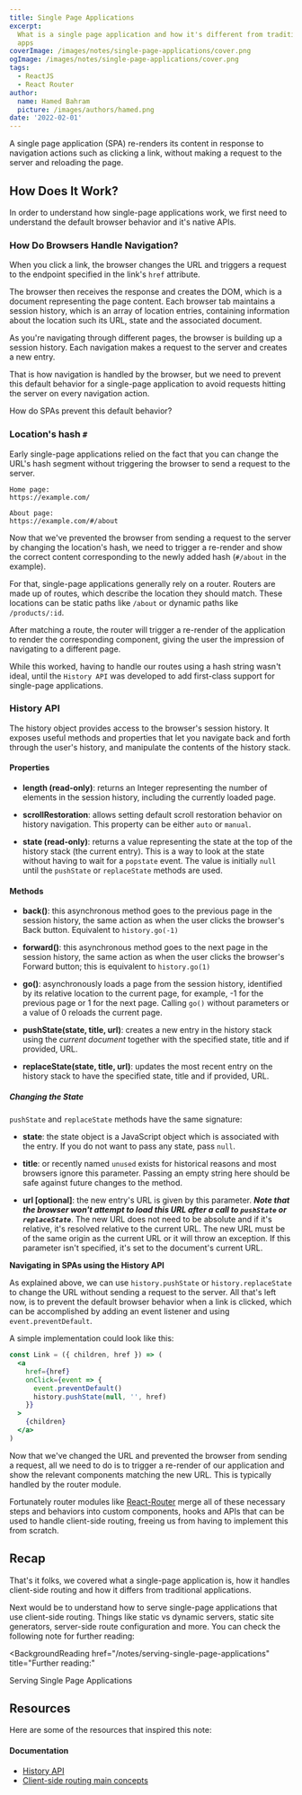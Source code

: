 ```yaml
---
title: Single Page Applications
excerpt:
  What is a single page application and how it's different from traditional
  apps
coverImage: /images/notes/single-page-applications/cover.png
ogImage: /images/notes/single-page-applications/cover.png
tags:
  - ReactJS
  - React Router
author:
  name: Hamed Bahram
  picture: /images/authors/hamed.png
date: '2022-02-01'
---
```


A single page application (SPA) re-renders its content in response to
navigation actions such as clicking a link, without making a request to the
server and reloading the page.

## How Does It Work?

In order to understand how single-page applications work, we first need to
understand the default browser behavior and it's native APIs.

### How Do Browsers Handle Navigation?

When you click a link, the browser changes the URL and triggers a request
to the endpoint specified in the link's `href` attribute.

The browser then receives the response and creates the DOM, which is a
document representing the page content. Each browser tab maintains a
session history, which is an array of location entries, containing
information about the location such its URL, state and the associated
document.

As you're navigating through different pages, the browser is building up a
session history. Each navigation makes a request to the server and creates
a new entry.

That is how navigation is handled by the browser, but we need to prevent
this default behavior for a single-page application to avoid requests
hitting the server on every navigation action.

How do SPAs prevent this default behavior?

### Location's hash `#`

Early single-page applications relied on the fact that you can change the
URL's hash segment without triggering the browser to send a request to the
server.

```mdx
Home page:  
https://example.com/

About page:  
https://example.com/#/about
```

Now that we've prevented the browser from sending a request to the server
by changing the location's hash, we need to trigger a re-render and show
the correct content corresponding to the newly added hash (`#/about` in the
example).

For that, single-page applications generally rely on a router. Routers are
made up of routes, which describe the location they should match. These
locations can be static paths like `/about` or dynamic paths like
`/products/:id`.

After matching a route, the router will trigger a re-render of the
application to render the corresponding component, giving the user the
impression of navigating to a different page.

While this worked, having to handle our routes using a hash string wasn't
ideal, until the `History API` was developed to add first-class support for
single-page applications.

### History API

The history object provides access to the browser's session history. It
exposes useful methods and properties that let you navigate back and forth
through the user's history, and manipulate the contents of the history
stack.

#### Properties

- **length (read-only)**: returns an Integer representing the number of
  elements in the session history, including the currently loaded page.

- **scrollRestoration**: allows setting default scroll restoration behavior
  on history navigation. This property can be either `auto` or `manual`.

- **state (read-only)**: returns a value representing the state at the top
  of the history stack (the current entry). This is a way to look at the
  state without having to wait for a `popstate` event. The value is
  initially `null` until the `pushState` or `replaceState` methods are
  used.

#### Methods

- **back()**: this asynchronous method goes to the previous page in the
  session history, the same action as when the user clicks the browser's
  Back button. Equivalent to `history.go(-1)`

- **forward()**: this asynchronous method goes to the next page in the
  session history, the same action as when the user clicks the browser's
  Forward button; this is equivalent to `history.go(1)`

- **go()**: asynchronously loads a page from the session history,
  identified by its relative location to the current page, for example, -1
  for the previous page or 1 for the next page. Calling `go()` without
  parameters or a value of 0 reloads the current page.

- **pushState(state, title, url)**: creates a new entry in the history
  stack using the _current document_ together with the specified state,
  title and if provided, URL.

- **replaceState(state, title, url)**: updates the most recent entry on the
  history stack to have the specified state, title and if provided, URL.

##### Changing the State

`pushState` and `replaceState` methods have the same signature:

- **state**: the state object is a JavaScript object which is associated
  with the entry. If you do not want to pass any state, pass `null`.

- **title**: or recently named `unused` exists for historical reasons and
  most browsers ignore this parameter. Passing an empty string here should
  be safe against future changes to the method.

- **url [optional]**: the new entry's URL is given by this parameter.
  **_Note that the browser won't attempt to load this URL after a call to
  `pushState` or `replaceState`_**. The new URL does not need to be
  absolute and if it's relative, it's resolved relative to the current URL.
  The new URL must be of the same origin as the current URL or it will
  throw an exception. If this parameter isn't specified, it's set to the
  document's current URL.

**Navigating in SPAs using the History API**

As explained above, we can use `history.pushState` or
`history.replaceState` to change the URL without sending a request to the
server. All that's left now, is to prevent the default browser behavior
when a link is clicked, which can be accomplished by adding an event
listener and using `event.preventDefault`.

A simple implementation could look like this:

```jsx {5,6} showLineNumbers
const Link = ({ children, href }) => (
  <a
    href={href}
    onClick={event => {
      event.preventDefault()
      history.pushState(null, '', href)
    }}
  >
    {children}
  </a>
)
```

Now that we've changed the URL and prevented the browser from sending a
request, all we need to do is to trigger a re-render of our application and
show the relevant components matching the new URL. This is typically
handled by the router module.

Fortunately router modules like [React-Router](https://reactrouter.com/)
merge all of these necessary steps and behaviors into custom components,
hooks and APIs that can be used to handle client-side routing, freeing us
from having to implement this from scratch.

<!-- If you like to learn how React-Router works, you can read
[this note](/react-router-v5), where I summarize all you need to know about
React-Router. -->

## Recap

That's it folks, we covered what a single-page application is, how it
handles client-side routing and how it differs from traditional
applications.

Next would be to understand how to serve single-page applications that use
client-side routing. Things like static vs dynamic servers, static site
generators, server-side route configuration and more. You can check the
following note for further reading:

<BackgroundReading
  href="/notes/serving-single-page-applications"
  title="Further reading:"
>
  Serving Single Page Applications
</BackgroundReading>

## Resources

Here are some of the resources that inspired this note:

#### Documentation

- [History API](https://developer.mozilla.org/en-US/docs/Web/API/History_API)
- [Client-side routing main concepts](https://reactrouter.com/docs/en/v6/getting-started/concepts)
